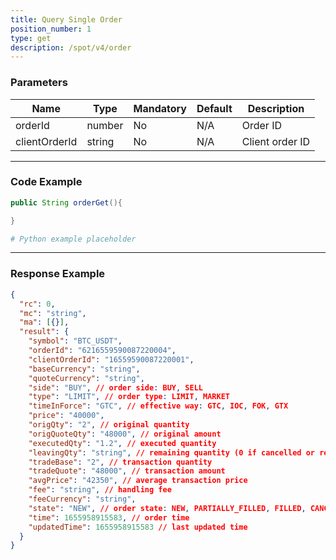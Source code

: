 ```yaml
---
title: Query Single Order
position_number: 1
type: get
description: /spot/v4/order
---
```


### Parameters

| Name          | Type   | Mandatory | Default | Description     |
| ------------- | ------ | --------- | ------- | --------------- |
| orderId       | number | No        | N/A     | Order ID        |
| clientOrderId | string | No        | N/A     | Client order ID |

---

### Code Example

```java title="Java"
public String orderGet(){

}
```

```python title="Python"
# Python example placeholder
```

---

### Response Example

```json title="Response"
{
  "rc": 0,
  "mc": "string",
  "ma": [{}],
  "result": {
    "symbol": "BTC_USDT",
    "orderId": "6216559590087220004",
    "clientOrderId": "16559590087220001",
    "baseCurrency": "string",
    "quoteCurrency": "string",
    "side": "BUY", // order side: BUY, SELL
    "type": "LIMIT", // order type: LIMIT, MARKET
    "timeInForce": "GTC", // effective way: GTC, IOC, FOK, GTX
    "price": "40000",
    "origQty": "2", // original quantity
    "origQuoteQty": "48000", // original amount
    "executedQty": "1.2", // executed quantity
    "leavingQty": "string", // remaining quantity (0 if cancelled or rejected)
    "tradeBase": "2", // transaction quantity
    "tradeQuote": "48000", // transaction amount
    "avgPrice": "42350", // average transaction price
    "fee": "string", // handling fee
    "feeCurrency": "string",
    "state": "NEW", // order state: NEW, PARTIALLY_FILLED, FILLED, CANCELED, REJECTED, EXPIRED
    "time": 1655958915583, // order time
    "updatedTime": 1655958915583 // last updated time
  }
}
```
